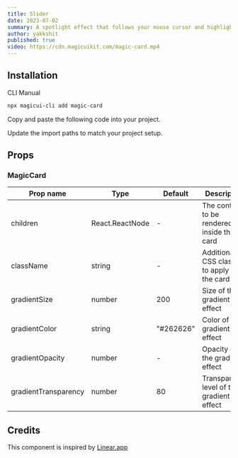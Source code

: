 ```yaml
---
title: Slider
date: 2023-07-02
summary: A spotlight effect that follows your mouse cursor and highlights borders on hover.
author: yakkshit
published: true
video: https://cdn.magicuikit.com/magic-card.mp4
---
```


<ComponentPreview name="magic-card-demo" />

## Installation

<Tabs defaultValue="cli">

<TabsList>
  <TabsTrigger value="cli">CLI</TabsTrigger>
  <TabsTrigger value="manual">Manual</TabsTrigger>
</TabsList>
<TabsContent value="cli">

```bash
npx magicui-cli add magic-card
```

</TabsContent>

<TabsContent value="manual">

<Steps>

<Step>Copy and paste the following code into your project.</Step>

<ComponentSource name="magic-card" />

<Step>Update the import paths to match your project setup.</Step>

</Steps>

</TabsContent>

</Tabs>

## Props

### MagicCard

| Prop name            | Type            | Default   | Description                                 |
| -------------------- | --------------- | --------- | ------------------------------------------- |
| children             | React.ReactNode | -         | The content to be rendered inside the card  |
| className            | string          | -         | Additional CSS classes to apply to the card |
| gradientSize         | number          | 200       | Size of the gradient effect                 |
| gradientColor        | string          | "#262626" | Color of the gradient effect                |
| gradientOpacity      | number          | -         | Opacity of the gradient effect              |
| gradientTransparency | number          | 80        | Transparency level of the gradient effect   |

## Credits

This component is inspired by [Linear.app](https://linear.app/features)